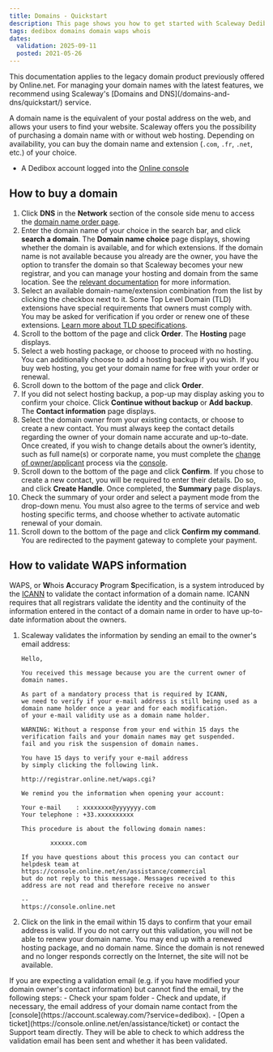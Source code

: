 ```yaml
---
title: Domains - Quickstart
description: This page shows you how to get started with Scaleway Dedibox Domains.
tags: dedibox domains domain waps whois
dates:
  validation: 2025-09-11
  posted: 2021-05-26
---
```



<Message type="important">
  This documentation applies to the legacy domain product previously offered by Online.net. For managing your domain names with the latest features, we recommend using Scaleway's [Domains and DNS](/domains-and-dns/quickstart/) service.
</Message>

A domain name is the equivalent of your postal address on the web, and allows your users to find your website. Scaleway offers you the possibility of purchasing a domain name with or without web hosting. Depending on availability, you can buy the domain name and extension (`.com`, `.fr`, `.net`, etc.) of your choice.

<Requirements />

- A Dedibox account logged into the [Online console](https://console.online.net)

## How to buy a domain

1. Click **DNS** in the **Network** section of the console side menu to access the [domain name order page](https://www.scaleway.com/en/domain/).
2. Enter the domain name of your choice in the search bar, and click **search a domain**. The **Domain name choice** page displays, showing whether the domain is available, and for which extensions.
    <Message type="tip">
      If the domain name is not available because you already are the owner, you have the option to transfer the domain so that Scaleway becomes your new registrar, and you can manage your hosting and domain from the same location. See the [relevant documentation](/dedibox-domains/how-to/transfer-domain/) for more information.
    </Message>
3. Select an available domain-name/extension combination from the list by clicking the checkbox next to it.
    <Message type="note">
      Some Top Level Domain (TLD) extensions have special requirements that owners must comply with. You may be asked for verification if you order or renew one of these extensions. [Learn more about TLD specifications](/dedibox-domains/concepts/#tld-specifications-at-scaleway).
    </Message>
4. Scroll to the bottom of the page and click **Order**. The **Hosting** page displays.
5. Select a web hosting package, or choose to proceed with no hosting. You can additionally choose to add a hosting backup if you wish.
    <Message type="note">
      If you buy web hosting, you get your domain name for free with your order or renewal.
    </Message>
6. Scroll down to the bottom of the page and click **Order**.
7. If you did not select hosting backup, a pop-up may display asking you to confirm your choice. Click **Continue without backup** or **Add backup**. The **Contact information** page displays.
8. Select the domain owner from your existing contacts, or choose to create a new contact.
    <Message type="important">
      You must always keep the contact details regarding the owner of your domain name accurate and up-to-date. Once created, if you wish to change details about the owner’s identity, such as full name(s) or corporate name, you must complete the [change of owner/applicant](/dedibox-domains/how-to/change-ownership/) process via the [console](https://console.online.net/fr/domain/trade).
    </Message>
9. Scroll down to the bottom of the page and click **Confirm**.
    <Message type="tip">
      If you chose to create a new contact, you will be required to enter their details. Do so, and click **Create Handle**. Once completed, the **Summary** page displays.
    </Message>
10. Check the summary of your order and select a payment mode from the drop-down menu. You must also agree to the terms of service and web hosting specific terms, and choose whether to activate automatic renewal of your domain.
11. Scroll down to the bottom of the page and click **Confirm my command**. You are redirected to the payment gateway to complete your payment.

## How to validate WAPS information

WAPS, or **W**hois **A**ccuracy **P**rogram **S**pecification, is a system introduced by the [ICANN](https://www.icann.org/) to validate the contact information of a domain name. ICANN requires that all registrars validate the identity and the continuity of the information entered in the contact of a domain name in order to have up-to-date information about the owners.

1. Scaleway validates the information by sending an email to the owner's email address:
    ```
    Hello,

    You received this message because you are the current owner of
    domain names.

    As part of a mandatory process that is required by ICANN,
    we need to verify if your e-mail address is still being used as a domain name holder once a year and for each modification.
    of your e-mail validity use as a domain name holder.

    WARNING: Without a response from your end within 15 days the verification fails and your domain names may get suspended.
    fail and you risk the suspension of domain names.

    You have 15 days to verify your e-mail address
    by simply clicking the following link.

    http://registrar.online.net/waps.cgi?

    We remind you the information when opening your account:

    Your e-mail    : xxxxxxxx@yyyyyyy.com
    Your telephone : +33.xxxxxxxxxx

    This procedure is about the following domain names:

            xxxxxx.com

    If you have questions about this process you can contact our
    helpdesk team at https://console.online.net/en/assistance/commercial
    but do not reply to this message. Messages received to this
    address are not read and therefore receive no answer

    --
    https://console.online.net
    ```
2. Click on the link in the email within 15 days to confirm that your email address is valid.
    <Message type="important">
      If you do not carry out this validation, you will not be able to renew your domain name. You may end up with a renewed hosting package, and no domain name. Since the domain is not renewed and no longer responds correctly on the Internet, the site will not be available.
    </Message>

<Message type="tip">
  If you are expecting a validation email (e.g. if you have modified your domain owner's contact information) but cannot find the email, try the following steps:
    - Check your spam folder
    - Check and update, if necessary, the email address of your domain name contact from the [console](https://account.scaleway.com/?service=dedibox).
    - [Open a ticket](https://console.online.net/en/assistance/ticket) or contact the Support team directly. They will be able to check to which address the validation email has been sent and whether it has been validated.
</Message>